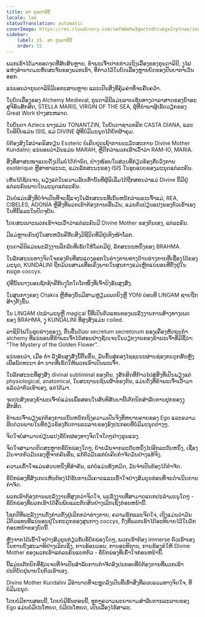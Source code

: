 ```yaml
---
title: ລາ ກຸນດາລິນີ
locale: lao
statusTranslation: automatic
coverImage: https://res.cloudinary.com/xmfm6mhw3gwctndtcubgx2rptnae/image/upload/v1741354419/small_cover_la_gran_rebelion_28716e29d2.webp
sidebar:
    label: 15. ລາ ກຸນດາລິນີ
    order: 15
---
```

ພວກເຮົາໄດ້ມາຮອດຈຸດທີ່ສັບສົນຫຼາຍ, ຂ້າພະເຈົ້າຢາກກ່າວເຖິງເລື່ອງຂອງກຸນດາລິນີ, ງູໄຟແຫ່ງອໍານາດມະຫັດສະຈັນຂອງພວກເຮົາ, ທີ່ກ່າວໄວ້ໃນບົດເລື່ອງຫຼາຍບົດຂອງປັນຍາຕາເວັນອອກ.

ແນ່ນອນວ່າກຸນດາລິນີມີເອກະສານຫຼາຍ ແລະເປັນສິ່ງທີ່ຄຸ້ມຄ່າທີ່ຈະຄົ້ນຄວ້າ.

ໃນບົດເລື່ອງຂອງ Alchemy Medieval, ກຸນດາລິນີແມ່ນລາຍເຊັນທາງດາລາສາດຂອງນໍ້າອະສຸຈິອັນສັກສິດ, STELLA MARIS, VIRGIN OF THE SEA, ຜູ້ທີ່ນໍາພາຜູ້ເຮັດວຽກຂອງ Great Work ຢ່າງສະຫລາດ.

ໃນບັນດາ Aztecs ນາງແມ່ນ TONANTZIN, ໃນບັນດາຊາວກຣີກ CASTA DIANA, ແລະໃນອີຢິບແມ່ນ ISIS, ແມ່ DIVINE ຜູ້ທີ່ບໍ່ມີມະນຸດໄດ້ຍົກຜ້າຄຸມ.

ບໍ່ຕ້ອງສົງໃສວ່າຄຣິສຕຽນ Esoteric ບໍ່ເຄີຍຢຸດເຊົາການນະມັດສະການ Divine Mother Kundalini; ແນ່ນອນວ່າມັນແມ່ນ MARAH, ຫຼືດີກວ່າພວກເຮົາເວົ້າວ່າ RAM-IO, MARIA.

ສິ່ງທີ່ສາສະໜາແບບດັ້ງເດີມບໍ່ໄດ້ກໍານົດ, ຢ່າງໜ້ອຍໃນສ່ວນທີ່ກ່ຽວຂ້ອງກັບວົງການ exotérique ຫຼືສາທາລະນະ, ແມ່ນລັກສະນະຂອງ ISIS ໃນຮູບແບບຂອງມະນຸດແຕ່ລະຄົນ.

ເຫັນໄດ້ຊັດເຈນ, ພຽງແຕ່ໃນຄວາມລັບເທົ່ານັ້ນທີ່ຜູ້ລິເລີ່ມໄດ້ຖືກສອນວ່າແມ່ Divine ນີ້ມີຢູ່ແຕ່ລະຄົນພາຍໃນມະນຸດແຕ່ລະຄົນ.

ມັນບໍ່ແມ່ນສິ່ງທີ່ບໍ່ຈໍາເປັນທີ່ຈະຊີ້ແຈງໃນລັກສະນະທີ່ເນັ້ນຫນັກວ່າພຣະເຈົ້າແມ່, REA, CIBELES, ADONÍA ຫຼືສິ່ງທີ່ພວກເຮົາຕ້ອງການເອີ້ນມັນ, ແມ່ນຕົວປ່ຽນແປງຂອງຕົວເຮົາເອງໃນທີ່ນີ້ແລະໃນປັດຈຸບັນ.

ໂດຍສະເພາະພວກເຮົາຈະເວົ້າວ່າແຕ່ລະຄົນມີ Divine Mother ຂອງຕົນເອງ, ແຕ່ລະຄົນ.

ມີແມ່ຫຼາຍຄົນຢູ່ໃນສະຫວັນຄືກັບສິ່ງມີຊີວິດທີ່ມີຢູ່ເທິງໜ້າໂລກ.

ກຸນດາລິນີແມ່ນພະລັງງານລຶກລັບທີ່ເຮັດໃຫ້ໂລກມີຢູ່, ລັກສະນະຫນຶ່ງຂອງ BRAHMA.

ໃນລັກສະນະທາງຈິດໃຈຂອງຕົນທີ່ສະແດງອອກໃນຮ່າງກາຍທາງດ້ານຮ່າງກາຍທີ່ເຊື່ອງໄວ້ຂອງມະນຸດ, KUNDALINI ຖືກມ້ວນສາມເທື່ອເຄິ່ງພາຍໃນສູນກາງແມ່ເຫຼັກແນ່ນອນທີ່ຕັ້ງຢູ່ໃນກະດູກ coccyx.

ຢູ່ທີ່ນັ້ນນາງນອນຊັກຊ້າຄືກັບງູໂຕໃດໂຕໜຶ່ງທີ່ເຈົ້າຍິງອັນສູງສົ່ງ.

ໃນສູນກາງຂອງ Chakra ຫຼືຫ້ອງນັ້ນມີສາມຫຼ່ຽມເພດຍິງຫຼື YONI ບ່ອນທີ່ LINGAM ຊາຍຖືກສ້າງຕັ້ງຂຶ້ນ.

ໃນ LINGAM ປະລໍາມະນູຫຼື magical ນີ້ທີ່ເປັນຕົວແທນຂອງພະລັງງານການສ້າງທາງເພດຂອງ BRAHMA, ງູ KUNDALINI ທີ່ສູງສົ່ງແມ່ນ coiled.

ລາຊິນີໄຟໃນຮູບຮ່າງຂອງງູ, ຕື່ນຂຶ້ນດ້ວຍ secretum secretorum ຂອງເຄື່ອງຫັດຖະກໍາ alchemy ທີ່ແນ່ນອນທີ່ຂ້າພະເຈົ້າໄດ້ສອນຢ່າງຊັດເຈນໃນວຽກງານຂອງຂ້າພະເຈົ້າທີ່ມີຊື່ວ່າ: "The Mystery of the Golden Flower".

ແນ່ນອນວ່າ, ເມື່ອ ກຳ ລັງອັນສູງສົ່ງນີ້ຕື່ນຂຶ້ນ, ມັນຂຶ້ນສູ່ຄອງໄຊຊະນະຜ່ານຊ່ອງກະດູກສັນຫຼັງເພື່ອພັດທະນາ ອຳ ນາດທີ່ເຮັດໃຫ້ພວກເຮົາເປັນພະເຈົ້າ.

ໃນລັກສະນະທີ່ສູງສົ່ງ divinal subliminal ຂອງຕົນ, ງູສັກສິດທີ່ກ້າວໄປສູ່ສິ່ງທີ່ເປັນພຽງແຕ່ physiological, anatomical, ໃນສະຖານະຊົນເຜົ່າຂອງຕົນ, ແມ່ນດັ່ງທີ່ຂ້າພະເຈົ້າເວົ້າມາແລ້ວວ່າຕົວເຮົາເອງ, ແຕ່ໄດ້ມາ.

ຈຸດປະສົງຂອງຂ້າພະເຈົ້າບໍ່ແມ່ນເພື່ອສອນໃນສົນທິສັນຍານີ້ເຕັກນິກສໍາລັບການປຸກຂອງງູສັກສິດ.

ຂ້າພະເຈົ້າພຽງແຕ່ຕ້ອງການເນັ້ນຫນັກເຖິງຄວາມເປັນຈິງທີ່ຫຍາບຄາຍຂອງ Ego ແລະຄວາມຮີບດ່ວນພາຍໃນທີ່ກ່ຽວຂ້ອງກັບການລະລາຍຂອງອົງປະກອບທີ່ບໍ່ມີມະນຸດຕ່າງໆ.

ຈິດໃຈບໍ່ສາມາດປ່ຽນແປງຂໍ້ບົກຜ່ອງທາງຈິດໃຈໃດໆຢ່າງຮຸນແຮງ.

ຈິດໃຈສາມາດຕິດສະຫຼາກຂໍ້ບົກພ່ອງໃດໆ, ຍ້າຍມັນຈາກລະດັບຫນຶ່ງໄປອີກລະດັບຫນຶ່ງ, ເຊື່ອງມັນຈາກຕົວມັນເອງຫຼືຈາກຄົນອື່ນ, ແກ້ຕົວມັນແຕ່ບໍ່ເຄີຍກໍາຈັດມັນຢ່າງແທ້ຈິງ.

ຄວາມເຂົ້າໃຈແມ່ນສ່ວນຫນຶ່ງທີ່ສໍາຄັນ, ແຕ່ບໍ່ແມ່ນທັງຫມົດ, ມັນຈໍາເປັນຕ້ອງໄດ້ກໍາຈັດ.

ຂໍ້ບົກພ່ອງທີ່ສັງເກດເຫັນຕ້ອງໄດ້ຮັບການວິເຄາະແລະເຂົ້າໃຈຢ່າງສົມບູນກ່ອນທີ່ຈະດໍາເນີນການກໍາຈັດ.

ພວກເຮົາຕ້ອງການພະລັງງານທີ່ສູງກວ່າຈິດໃຈ, ພະລັງງານທີ່ສາມາດແຍກປະລໍາມະນູໃດໆ - ຂໍ້ບົກພ່ອງທີ່ພວກເຮົາໄດ້ຄົ້ນພົບແລະຕັດສິນຢ່າງເລິກເຊິ່ງກ່ອນຫນ້ານີ້.

ໂຊກດີທີ່ພະລັງງານດັ່ງກ່າວຕັ້ງຢູ່ເລິກກວ່າຮ່າງກາຍ, ຄວາມຮັກແລະຈິດໃຈ, ເຖິງແມ່ນວ່າມັນມີຕົວແທນທີ່ແນ່ນອນຢູ່ໃນກະດູກຂອງສູນກາງ coccyx, ດັ່ງທີ່ພວກເຮົາໄດ້ອະທິບາຍໄວ້ໃນວັກກ່ອນຫນ້າຂອງບົດນີ້.

ຫຼັງຈາກໄດ້ເຂົ້າໃຈຢ່າງສົມບູນກ່ຽວກັບຂໍ້ບົກພ່ອງໃດໆ, ພວກເຮົາຕ້ອງ immerse ຕົວເຮົາເອງໃນການນັ່ງສະມາທິຢ່າງເລິກເຊິ່ງ, ການອ້ອນວອນ, ການອະທິຖານ, ການຮ້ອງຂໍໃຫ້ Divine Mother ຂອງພວກເຮົາແຕ່ລະຄົນແຍກຕົວ - ຂໍ້ບົກພ່ອງທີ່ເຂົ້າໃຈກ່ອນຫນ້ານີ້.

ນີ້ແມ່ນເຕັກນິກທີ່ຊັດເຈນທີ່ຈໍາເປັນສໍາລັບການກໍາຈັດອົງປະກອບທີ່ບໍ່ຕ້ອງການທີ່ພວກເຮົາປະຕິບັດຢູ່ພາຍໃນຕົວເຮົາເອງ.

Divine Mother Kundalini ມີອໍານາດທີ່ຈະຫຼຸດລົງເປັນຂີ້ເທົ່າສິ່ງທີ່ລວບລວມທາງຈິດໃຈ, ທີ່ບໍ່ມີມະນຸດ.

ໂດຍບໍ່ມີການສອນນີ້, ໂດຍບໍ່ມີຂັ້ນຕອນນີ້, ທຸກໆຄວາມພະຍາຍາມສໍາລັບການລະລາຍຂອງ Ego ແມ່ນບໍ່ມີປະໂຫຍດ, ບໍ່ມີປະໂຫຍດ, ເປັນເລື່ອງໄຮ້ສາລະ.

